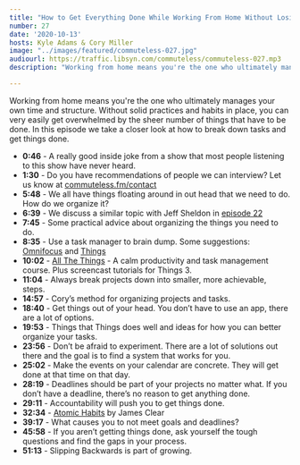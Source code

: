 ```yaml
---
title: "How to Get Everything Done While Working From Home Without Losing Your Mind"
number: 27
date: '2020-10-13'
hosts: Kyle Adams & Cory Miller
image: "../images/featured/commuteless-027.jpg"
audiourl: https://traffic.libsyn.com/commuteless/commuteless-027.mp3
description: "Working from home means you're the one who ultimately manages your own time and structure. Without solid practices and habits in place, you can very easily get overwhelmed by the sheer number of things that have to be done. In this episode we take a closer look at how to break down tasks and get things done."

---
```


Working from home means you're the one who ultimately manages your own time and structure. Without solid practices and habits in place, you can very easily get overwhelmed by the sheer number of things that have to be done. In this episode we take a closer look at how to break down tasks and get things done.

- **0:46** - A really good inside joke from a show that most people listening to this show have never heard.
- **1:30** - Do you have recommendations of people we can interview? Let us know at [commuteless.fm/contact](https://commuteless.fm/contact)
- **5:48** - We all have things floating around in out head that we need to do. How do we organize it?
- **6:39** - We discuss a similar topic with Jeff Sheldon in [episode 22](https://commuteless.fm/episodes/022-how-to-stay-organized-when-you-work-from-home-with-jeff-sheldon/)
- **7:45** - Some practical advice about organizing the things you need to do.
- **8:35** - Use a task manager to brain dump. Some suggestions: [Omnifocus](https://www.omnigroup.com/omnifocus) and [Things](https://culturedcode.com/things/)
- **10:02** - [All The Things](https://thesweetsetup.com/things/) - A calm productivity and task management course. Plus screencast tutorials for Things 3.
- **11:04** - Always break projects down into smaller, more achievable, steps.
- **14:57** - Cory’s method for organizing projects and tasks.
- **18:40** - Get things out of your head. You don’t have to use an app, there are a lot of options.
- **19:53** - Things that Things does well and ideas for how you can better organize your tasks.
- **23:56** - Don’t be afraid to experiment. There are a lot of solutions out there and the goal is to find a system that works for you.
- **25:02** - Make the events on your calendar are concrete. They will get done at that time on that day.
- **28:19** - Deadlines should be part of your projects no matter what. If you don’t have a deadline, there’s no reason to get anything done.
- **29:11** - Accountability will push you to get things done.
- **32:34** - [Atomic Habits](https://jamesclear.com/atomic-habits) by James Clear
- **39:17** - What causes you to not meet goals and deadlines?
- **45:58** - If you aren’t getting things done, ask yourself the tough questions and find the gaps in your process.
- **51:13** - Slipping Backwards is part of growing.